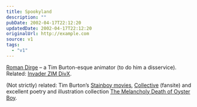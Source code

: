 ```yaml
---
title: Spookyland
description: ""
pubDate: 2002-04-17T22:12:20
updatedDate: 2002-04-17T22:12:20
originalUrl: http://example.com
source: v1
tags:
  - "v1"
---
```


[Roman Dirge][1] &#8211; a Tim Burton-esque animator (to do him a disservice). Related: [Invader ZIM DivX][2].

(Not strictly) related: Tim Burton&#8217;s [Stainboy movies][3], [Collective][4] (fansite) and excellent poetry and illustration collection [The Melancholy Death of Oyster Boy][5].

[1]: http://www.spookyland.com/
[2]: http://yourmom.sh/zim/
[3]: http://atomfilms.shockwave.com/af/spotlights/stainboy/
[4]: http://www.timburtoncollective.com/
[5]: http://www.amazon.com/exec/obidos/ASIN/0688156819/ohsky07 "The Melancholy Death of Oyster Boy on amazon.com"
